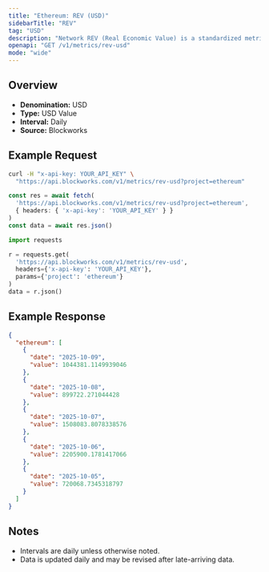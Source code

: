 ```yaml
---
title: "Ethereum: REV (USD)"
sidebarTitle: "REV"
tag: "USD"
description: "Network REV (Real Economic Value) is a standardized metric that tracks blockchain value accrual generated by user activity. REV consists of both in-protocol transaction fees and out-of-protocol tips that users pay for transaction execution, so it measures the monetary demand to transact onchain."
openapi: "GET /v1/metrics/rev-usd"
mode: "wide"
---
```


## Overview

- **Denomination:** USD
- **Type:** USD Value
- **Interval:** Daily
- **Source:** Blockworks

## Example Request

<CodeGroup>

```bash cURL
curl -H "x-api-key: YOUR_API_KEY" \
  "https://api.blockworks.com/v1/metrics/rev-usd?project=ethereum"
```

```typescript TypeScript
const res = await fetch(
  'https://api.blockworks.com/v1/metrics/rev-usd?project=ethereum',
  { headers: { 'x-api-key': 'YOUR_API_KEY' } }
)
const data = await res.json()
```

```python Python
import requests

r = requests.get(
  'https://api.blockworks.com/v1/metrics/rev-usd',
  headers={'x-api-key': 'YOUR_API_KEY'},
  params={'project': 'ethereum'}
)
data = r.json()
```

</CodeGroup>

## Example Response

```json
{
  "ethereum": [
    {
      "date": "2025-10-09",
      "value": 1044381.1149939046
    },
    {
      "date": "2025-10-08",
      "value": 899722.271044428
    },
    {
      "date": "2025-10-07",
      "value": 1508083.8078338576
    },
    {
      "date": "2025-10-06",
      "value": 2205900.1781417066
    },
    {
      "date": "2025-10-05",
      "value": 720068.7345318797
    }
  ]
}
```

## Notes
- Intervals are daily unless otherwise noted.
- Data is updated daily and may be revised after late-arriving data.